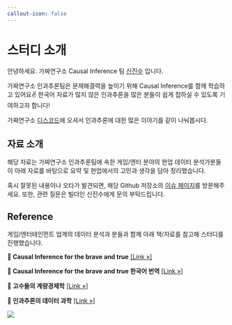 ```yaml
---
callout-icon: false
---
```


# 스터디 소개 {.unnumbered}

안녕하세요. 가짜연구소 Causal Inference 팀 [신진수](https://www.linkedin.com/in/jinsoo-shin-436060162/) 입니다.

가짜연구소 인과추론팀은 문제해결력을 높이기 위해 Causal Inference를 함께 학습하고 있어요✌️ 한국어 자료가 많지 않은 인과추론을 많은 분들이 쉽게 접하실 수 있도록 기여하고자 합니다! 

가짜연구소 [디스코드](https://discord.gg/HeHbFAvmSZ)에 오셔서 인과추론에 대한 많은 이야기를 같이 나눠봅시다.


## 자료 소개

해당 자료는 가짜연구소 인과추론팀에 속한 게임/엔터 분야의 현업 데이터 분석가분들이 아래 자료를 바탕으로 요약 및 현업에서의 고민과 생각을 담아 정리했습니다.

혹시 잘못된 내용이나 오타가 발견되면, 해당 Github 저장소의 [이슈 페이지](https://github.com/CausalInferenceLab/Causal-Inference-Study-for-Analyst/issues)를 방문해주세요. 또한, 관련 질문은 빌더인 신진수에게 문의 부탁드립니다.


## Reference

게임/엔터테인먼트 업계의 데이터 분석과 분들과 함께 아래 책/자료를 참고해 스터디를 진행했습니다.

::: g-col-12
::: {.callout-note appearance="simple"}
**🤗 Causal Inference for the brave and true** <a href="https://matheusfacure.github.io/python-causality-handbook/landing-page.html" target="_blank">\[Link »\]</a>
:::

::: {.callout-note appearance="simple"}
**🤗 Causal Inference for the brave and true 한국어 번역** <a href="https://causalinferencelab.github.io/Causal-Inference-with-Python/landing-page.html" target="_blank">\[Link »\]</a>
:::

::: {.callout-note appearance="simple"}
**🤗 고수들의 계량경제학** <a href="https://product.kyobobook.co.kr/detail/S000001059425" target="_blank">\[Link »\]</a>
:::

::: {.callout-note appearance="simple"}
**🤗 인과추론의 데이터 과학** <a href="https://sites.google.com/view/causal-inference2023" target="_blank">\[Link »\]</a>
:::
:::

![](images/causal_inference_team_logo.jpg)

<a href="./intro.html/googleb64f32a1f0de3b5f.html"></a>

